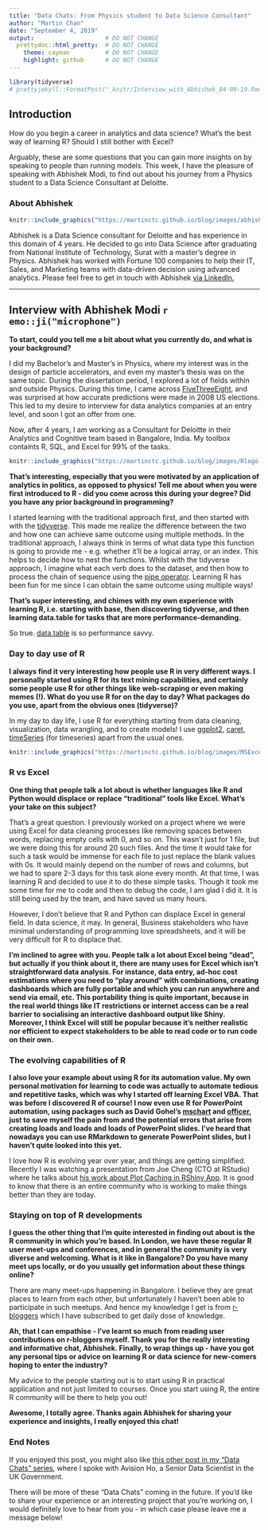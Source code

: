 ```yaml
---
title: "Data Chats: From Physics student to Data Science Consultant"
author: "Martin Chan"
date: "September 4, 2019"
output:                    # DO NOT CHANGE
  prettydoc::html_pretty:  # DO NOT CHANGE
    theme: cayman          # DO NOT CHANGE
    highlight: github      # DO NOT CHANGE
---
```


```r
library(tidyverse)
# prettyjekyll::FormatPost("_knitr/Interview_with_Abhishek_04-09-19.Rmd")
```

## Introduction

How do you begin a career in analytics and data science? What's the best way of learning R? Should I still bother with Excel?

Arguably, these are some questions that you can gain more insights on by speaking to people than running models. This week, I have the pleasure of speaking with Abhishek Modi, to find out about his journey from a Physics student to a Data Science Consultant at Deloitte. 

### About Abhishek

```r
knitr::include_graphics("https://martinctc.github.io/blog/images/abhishek.jpeg")
```

Abhishek is a Data Science consultant for Deloitte and has experience in this domain of 4 years. He decided to go into Data Science after graduating from National Institute of Technology, Surat with a master's degree in Physics. Abhishek has worked with Fortune 100 companies to help their IT, Sales, and Marketing teams with data-driven decision using advanced analytics. Please feel free to get in touch with Abhishek [via LinkedIn.](https://www.linkedin.com/in/atmodi/)

---

## Interview with Abhishek Modi `r emo::ji("microphone")`

**To start, could you tell me a bit about what you currently do, and what is your background?**

I did my Bachelor's and Master's in Physics, where my interest was in the design of particle accelerators, and even my master's thesis was on the same topic. During the dissertation period, I explored a lot of fields within and outside Physics. During this time, I came across [FiveThreeEight](https://fivethirtyeight.com/), and was surprised at how accurate predictions were made in 2008 US elections. This led to my desire to interview for data analytics companies at an entry level, and soon I got an offer from one.

Now, after 4 years, I am working as a Consultant for Deloitte in their Analytics and Cognitive team based in Bangalore, India. My toolbox containts R, SQL, and Excel for 99% of the tasks.

```r
knitr::include_graphics("https://martinctc.github.io/blog/images/Rlogo.png")
```

**That’s interesting, especially that you were motivated by an application of analytics in politics, as opposed to physics! Tell me about when you were first introduced to R - did you come across this during your degree? Did you have any prior background in programming?**

I started learning with the traditional approach first, and then started with with the [tidyverse](https://www.tidyverse.org/). This made me realize the difference between the two and how one can achieve same outcome using multiple methods. In the traditional approach, I always think in terms of what data type this function is going to provide me - e.g. whether it'll be a logical array, or an index. This helps to decide how to nest the functions. Whilst with the tidyverse approach, I imagine what each verb does to the dataset, and then how to process the chain of sequence using the [pipe operator](https://magrittr.tidyverse.org/). Learning R has been fun for me since I can obtain the same outcome using multiple ways!

**That’s super interesting, and chimes with my own experience with learning R, i.e. starting with base, then discovering tidyverse, and then learning data.table for tasks that are more performance-demanding.**

So true. [data.table](https://github.com/Rdatatable/data.table/wiki) is so performance savvy.

### Day to day use of R

**I always find it very interesting how people use R in very different ways. I personally started using R for its text mining capabilities, and certainly some people use R for other things like web-scraping or even making memes (!). What do you use R for on the day to day? What packages do you use, apart from the obvious ones (tidyverse)?**

In my day to day life, I use R for everything starting from data cleaning, visualization, data wrangling, and to create models! I use [ggplot2](https://ggplot2.tidyverse.org/), [caret](http://topepo.github.io/caret/index.html), [timeSeries](https://cran.r-project.org/web/packages/timeSeries/index.html) (for timeseries) apart from the usual ones.

```r
knitr::include_graphics("https://martinctc.github.io/blog/images/MSExcel.png")
```

### R vs Excel

**One thing that people talk a lot about is whether languages like R and Python would displace or replace “traditional” tools like Excel. What’s your take on this subject?**

That's a great question. I previously worked on a project where we were using Excel for data cleaning processes like removing spaces between words, replacing empty cells with 0, and so on.  This wasn't just for 1 file, but we were doing this for around 20 such files. And the time it would take for such a task would be immense for each file to just replace the blank values with 0s.  It would mainly depend on the number of rows and columns, but we had to spare 2-3 days for this task alone every month. At that time, I was learning R and decided to use it to do these simple tasks. Though it took me some time for me to code and then to debug the code, I am glad I did it. It is still being used by the team, and have saved us many hours.

However, I don't believe that R and Python can displace Excel in general field. In data science, it may. In general, Business stakeholders who have minimal understanding of programming love spreadsheets, and it will be very difficult for R to displace that.

**I'm inclined to agree with you. People talk a lot about Excel being "dead", but actually if you think about it, there are many uses for Excel which isn't straightforward data analysis. For instance, data entry, ad-hoc cost estimations where you need to "play around" with combinations, creating dashboards which are fully portable and which you can run anywhere and send via email, etc. This portability thing is quite important, because in the real world things like IT restrictions or internet access can be a real barrier to socialising an interactive dashboard output like Shiny. Moreover, I think Excel will still be popular because it's neither realistic nor efficient to expect stakeholders to be able to read code or to run code on their own.** 

### The evolving capabilities of R

**I also love your example about using R for its automation value. My own personal motivation for learning to code was actually to automate tedious and repetitive tasks, which was why I started off learning Excel VBA. That was before I discovered R of course! I now even use R for PowerPoint automation, using packages such as David Gohel's [mschart](https://github.com/ardata-fr/mschart) and [officer](https://davidgohel.github.io/officer/), just to save myself the pain from and the potential errors that arise from creating loads and loads and loads of PowerPoint slides. I've heard that nowadays you can use RMarkdown to generate PowerPoint slides, but I haven't quite looked into this yet.**

I love how R is evolving year over year, and things are getting simplified. Recently I was watching a presentation from Joe Cheng (CTO at RStudio) where he talks about [his work about Plot Caching in RShiny App](https://speakerdeck.com/jcheng5/shiny-in-production). It is good to know that there is an entire community who is working to make things better than they are today.


### Staying on top of R developments

**I guess the other thing that I'm quite interested in finding out about is the R community in which you're based. In London, we have these regular R user meet-ups and conferences, and in general the community is very diverse and welcoming. What is it like in Bangalore? Do you have many meet ups locally, or do you usually get information about these things online?**

There are many meet-ups happening in Bangalore. I believe they are great places to learn from each other, but unfortunately I haven't been able to participate in such meetups. And hence my knowledge I get is from [r-bloggers](https://www.r-bloggers.com/) which I have subscribed to get daily dose of knowledge.

**Ah, that I can empathise - I've learnt so much from reading user contributions on r-bloggers myself. Thank you for the really interesting and informative chat, Abhishek. Finally, to wrap things up - have you got any personal tips or advice on learning R or data science for new-comers hoping to enter the industry?**

My advice to the people starting out is to start using R in practical application and not just limited to courses. Once you start using R, the entire R community will be there to help you out!

**Awesome, I totally agree. Thanks again Abhishek for sharing your experience and insights, I really enjoyed this chat!**

### End Notes

If you enjoyed this post, you might also like [this other post in my "Data Chats" series](https://martinctc.github.io/blog/data-chats-an-interview-with-avision-ho/), where I spoke with Avision Ho, a Senior Data Scientist in the UK Government. 

There will be more of these "Data Chats" coming in the future. If you'd like to share your experience or an interesting project that you're working on, I would definitely love to hear from you - in which case please leave me a message below! 
